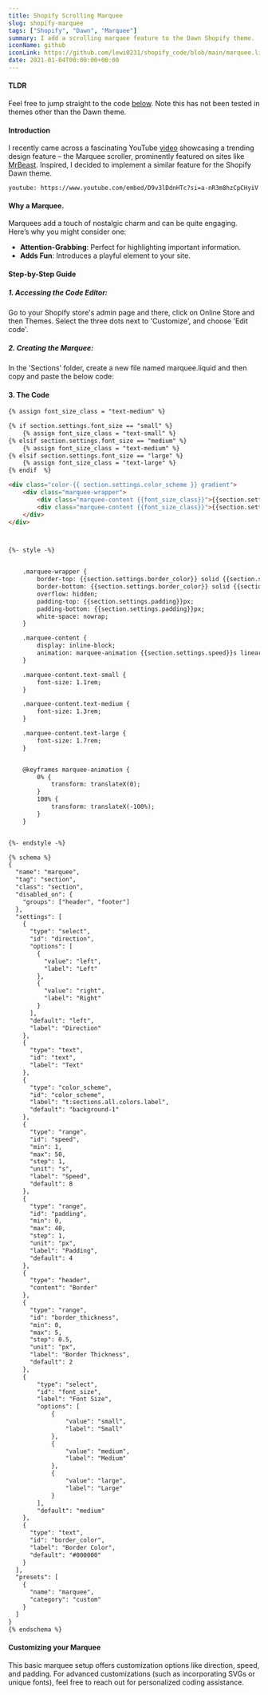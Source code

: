 ```yaml
---
title: Shopify Scrolling Marquee
slug: shopify-marquee
tags: ["Shopify", "Dawn", "Marquee"]
summary: I add a scrolling marquee feature to the Dawn Shopify theme.
iconName: github
iconLink: https://github.com/lewi0231/shopify_code/blob/main/marquee.liquid
date: 2021-01-04T00:00:00+00:00
---
```


#### TLDR

Feel free to jump straight to the code [below](#the-code). Note this has not been tested in themes other than the Dawn theme.

#### Introduction

I recently came across a fascinating YouTube [video](https://www.youtube.com/watch?v=ygPq5nMErdg) showcasing a trending design feature – the Marquee scroller, prominently featured on sites like [MrBeast](https://mrbeast.store/). Inspired, I decided to implement a similar feature for the Shopify Dawn theme.

`youtube: https://www.youtube.com/embed/D9v3lDdnHTc?si=a-nR3m8hzCpCHyiV`

#### Why a Marquee.

Marquees add a touch of nostalgic charm and can be quite engaging. Here’s why you might consider one:

- **Attention-Grabbing**: Perfect for highlighting important information.
- **Adds Fun**: Introduces a playful element to your site.

#### Step-by-Step Guide

##### 1. Accessing the Code Editor:

Go to your Shopify store's admin page and there, click on Online Store and then Themes.  Select the three dots next to 'Customize', and choose 'Edit code'.

##### 2. Creating the Marquee:

In the 'Sections' folder, create a new file named marquee.liquid and then copy and paste the below code:

#### 3. The Code

```HTML
{% assign font_size_class = "text-medium" %}

{% if section.settings.font_size == "small" %}
    {% assign font_size_class = "text-small" %}
{% elsif section.settings.font_size == "medium" %}
    {% assign font_size_class = "text-medium" %}
{% elsif section.settings.font_size == "large" %}
    {% assign font_size_class = "text-large" %}
{% endif  %}

<div class="color-{{ section.settings.color_scheme }} gradient">
    <div class="marquee-wrapper">
        <div class="marquee-content {{font_size_class}}">{{section.settings.text}}</div>
        <div class="marquee-content {{font_size_class}}">{{section.settings.text}}</div>
    </div>
</div>



{%- style -%}


    .marquee-wrapper {
        border-top: {{section.settings.border_color}} solid {{section.settings.border_thickness}}px;
        border-bottom: {{section.settings.border_color}} solid {{section.settings.border_thickness}}px;
        overflow: hidden;
        padding-top: {{section.settings.padding}}px;
        padding-bottom: {{section.settings.padding}}px;
        white-space: nowrap;
    }

    .marquee-content {
        display: inline-block;
        animation: marquee-animation {{section.settings.speed}}s linear infinite;
    }

    .marquee-content.text-small {
        font-size: 1.1rem;
    }

    .marquee-content.text-medium {
        font-size: 1.3rem;
    }

    .marquee-content.text-large {
        font-size: 1.7rem;
    }


    @keyframes marquee-animation {
        0% {
            transform: translateX(0);
        }
        100% {
            transform: translateX(-100%);
        }
    }


{%- endstyle -%}

{% schema %}
{
  "name": "marquee",
  "tag": "section",
  "class": "section",
  "disabled_on": {
    "groups": ["header", "footer"]
  },
  "settings": [
    {
      "type": "select",
      "id": "direction",
      "options": [
        {
          "value": "left",
          "label": "Left"
        },
        {
          "value": "right",
          "label": "Right"
        }
      ],
      "default": "left",
      "label": "Direction"
    },
    {
      "type": "text",
      "id": "text",
      "label": "Text"
    },
    {
      "type": "color_scheme",
      "id": "color_scheme",
      "label": "t:sections.all.colors.label",
      "default": "background-1"
    },
    {
      "type": "range",
      "id": "speed",
      "min": 1,
      "max": 50,
      "step": 1,
      "unit": "s",
      "label": "Speed",
      "default": 8
    },
    {
      "type": "range",
      "id": "padding",
      "min": 0,
      "max": 40,
      "step": 1,
      "unit": "px",
      "label": "Padding",
      "default": 4
    },
    {
      "type": "header",
      "content": "Border"
    },
    {
      "type": "range",
      "id": "border_thickness",
      "min": 0,
      "max": 5,
      "step": 0.5,
      "unit": "px",
      "label": "Border Thickness",
      "default": 2
    },
    {
        "type": "select",
        "id": "font_size",
        "label": "Font Size",
        "options": [
            {
                "value": "small",
                "label": "Small"
            },
            {
                "value": "medium",
                "label": "Medium"
            },
            {
                "value": "large",
                "label": "Large"
            }
        ],
        "default": "medium"
    },
    {
      "type": "text",
      "id": "border_color",
      "label": "Border Color",
      "default": "#000000"
    }
  ],
  "presets": [
    {
      "name": "marquee",
      "category": "custom"
    }
  ]
}
{% endschema %}
```

#### Customizing your Marquee

This basic marquee setup offers customization options like direction, speed, and padding. For advanced customizations (such as incorporating SVGs or unique fonts), feel free to reach out for personalized coding assistance.
